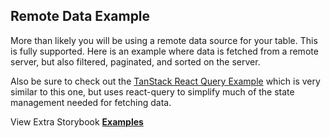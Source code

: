 
<Head>
  <title>Remote Data Example - Material React Table Docs</title>
  <meta
    name="description"
    content="An example of Material React Table which shows how to fetch remote data and filter and paginate on a remote server"
  />
  <meta property="og:title" content="Remote Data Fetching with Material React Table Example" />
  <meta
    property="og:description"
    content="Learn best practices with Remote Data Fetching with Material React Table"
  />
</Head>

## Remote Data Example

More than likely you will be using a remote data source for your table. This is fully supported. Here is an example where data is fetched from a remote server, but also filtered, paginated, and sorted on the server.

Also be sure to check out the [TanStack React Query Example](/docs/examples/react-query) which is very similar to this one, but uses react-query to simplify much of the state management needed for fetching data.

<Example />

View Extra Storybook **[Examples](https://www.material-react-table.dev/?path=/story/prop-playground--default)**
